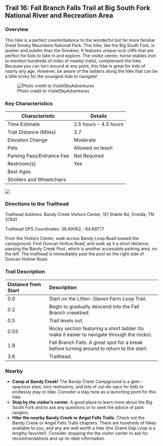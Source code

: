 ## Trail 16: Fall Branch Falls Trail at Big South Fork National River and Recreation Area

### Overview

This hike is a perfect counterbalance to the wonderful but far more familiar Great Smoky Mountains National Park. This hike, like the Big South Fork, is quieter and subtler than the Smokies. It features unique rock cliffs that are perfect for kids to take in and explore. The visitor center, horse stables (not to mention hundreds of miles of nearby trails), complement the hike. Because you can turn around at any point, this hike is great for kids of nearly any age. However, be aware of the ladders along the hike that can be a little tricky for the youngest kids to navigate!

![Photo credit to VioletSkyAdventures](img/trail-16-figure-01.jpg)

### Key Characteristics

| **Characteristic**        | **Details**           |
|---------------------------|-----------------------|
| Time Estimate             | 2.5 hours - 4.5 hours |
| Trail Distance (Miles)    | 3.7                   |
| Elevation Change          | Moderate              |
| Pets                      | Allowed on leash      |
| Parking Pass/Entrance Fee | Not Required          |
| Restroom(s)               | Yes                   |
| Best Ages                 |                       |
| Strollers and Wheelchairs |                       |

![](maps/trail-16-map.jpeg)

### Directions to the Trailhead

Trailhead Address: Bandy Creek Visitors Center, 151 Stable Rd, Oneida, TN 37841

Trailhead GPS Coordinates: 36.49062, -84.69777

From the Visitors Center, walk across Bandy Loop Road toward the campground. Find Duncan Hollow Road, and walk up it a short distance, passing the Bandy Creek Pool, which is another accessible parking area, on the left. The trailhead is immediately past the pool on the right side of Duncan Hollow Road.

### Trail Description

| Distance from Start | Description                                                                               |
|:-------------------|:---------------------------------------------------|
| 0.0                 | Start on the Litten-Slaven Farm Loop Trail.                                               |
| 0.2                 | Begin to gradually descend into the Fall Branch creekbed.                                 |
| 0.5                 | Trail levels out.                                                                         |
| 0.55                | Rocky section featuring a short ladder (to make it easier to navigate through the rocks). |
| 1.8                 | Fall Branch Falls. A great spot for a break before turning around to return to the start. |
| 3.6                 | Trailhead.                                                                                |

### Nearby

-   **Camp at Bandy Creek!** The Bandy Creek Campground is a gem - spacious sites, nice restrooms, and lots of cul-de-sacs for kids to endlessly play or bike. Consider a stay here as a launching point for this hike.
-   **Stop by the visitor's center.** A good place to learn more about the Big South Fork and to ask any questions or to seek the advice of park rangers.
-   **Hike the nearby Bandy Creek or Angel Falls Trails.** Check out the Bandy Creek or Angel Falls Trails chapters. There are hundreds of hikes available to you, and any are well worth a hike (the Grand Gap Loop is a lengthy favorite!). Consider stopping the the visitor center to ask for recommendations and up-to-date information.

